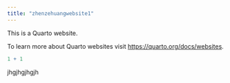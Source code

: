```yaml
---
title: "zhenzehuangwebsite1"
---
```


This is a Quarto website.

To learn more about Quarto websites visit <https://quarto.org/docs/websites>.

```r
1 + 1
```
jhgjhgjhgjh